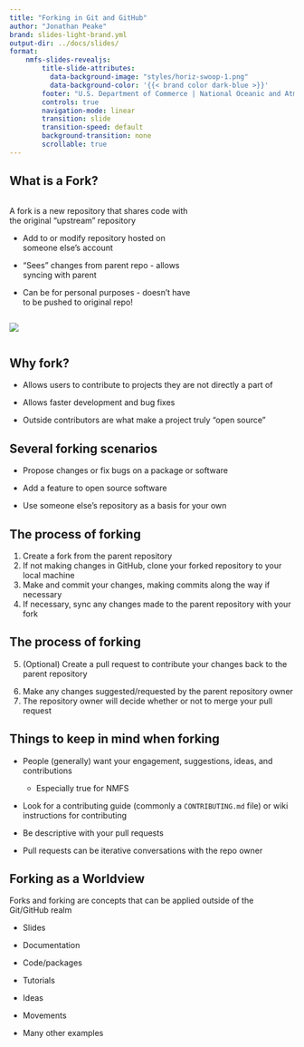 ```yaml
---
title: "Forking in Git and GitHub"
author: "Jonathan Peake"
brand: slides-light-brand.yml
output-dir: ../docs/slides/
format: 
    nmfs-slides-revealjs: 
        title-slide-attributes:
          data-background-image: "styles/horiz-swoop-1.png"
          data-background-color: '{{< brand color dark-blue >}}'
        footer: "U.S. Department of Commerce | National Oceanic and Atmospheric Administration | National Marine Fisheries Service"
        controls: true
        navigation-mode: linear
        transition: slide
        transition-speed: default
        background-transition: none
        scrollable: true
---
```


## What is a Fork? {.center}

::: {.column width="65%"}
A fork is a new repository that shares code with the original "upstream" repository

-   Add to or modify repository hosted on someone else's account

-   "Sees" changes from parent repo - allows syncing with parent

-   Can be for personal purposes - doesn't have to be pushed to original repo!
:::

::: {.column width="35%"}
![](images/paste-77.png)
:::

## Why fork?

-   Allows users to contribute to projects they are not directly a part of

-   Allows faster development and bug fixes

-   Outside contributors are what make a project truly "open source"

## Several forking scenarios

-   Propose changes or fix bugs on a package or software

-   Add a feature to open source software

-   Use someone else's repository as a basis for your own

## The process of forking {auto-animate="true"}

::: incremental
1.  Create a fork from the parent repository
2.  If not making changes in GitHub, clone your forked repository to your local machine
3.  Make and commit your changes, making commits along the way if necessary
4.  If necessary, sync any changes made to the parent repository with your fork
:::

## The process of forking {.incremental auto-animate="true"}

5.  (Optional) Create a pull request to contribute your changes back to the parent repository

::: incremental
6.  Make any changes suggested/requested by the parent repository owner
7.  The repository owner will decide whether or not to merge your pull request
:::

## Things to keep in mind when forking

-   People (generally) want your engagement, suggestions, ideas, and contributions

    -   Especially true for NMFS

-   Look for a contributing guide (commonly a `CONTRIBUTING.md` file) or wiki instructions for contributing

-   Be descriptive with your pull requests

-   Pull requests can be iterative conversations with the repo owner

## Forking as a Worldview

Forks and forking are concepts that can be applied outside of the Git/GitHub realm

-   Slides

-   Documentation

-   Code/packages

-   Tutorials

-   Ideas

-   Movements

-   Many other examples